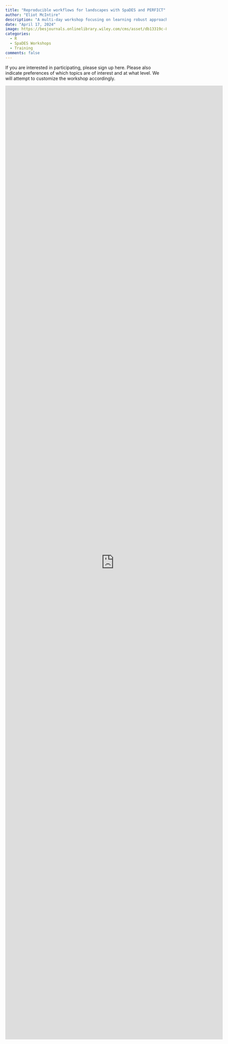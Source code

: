 ```yaml
---
title: "Reproducible workflows for landscapes with SpaDES and PERFICT"
author: "Eliot McIntire"
description: "A multi-day workshop focusing on learning robust approaches to building reuseable, reproducibe workflows for ecological applications"
date: "April 17, 2024"
image: https://besjournals.onlinelibrary.wiley.com/cms/asset/db13319c-88b4-4821-9eaa-a2e62364b399/mee314034-fig-0004-m.jpg
categories:
  - R
  - SpaDES Workshops
  - Training
comments: false
---
```



If you are interested in participating, please sign up here. Please also indicate preferences of which topics are of interest and at what level. We will attempt to customize the workshop accordingly.



<iframe src="https://docs.google.com/forms/d/e/1FAIpQLSc0RlY9xjbaaIskoX_zR8qy-UBb95JZ5TVjOtyIlJLNYs9CEQ/viewform?embedded=true" width="680" height="2982" frameborder="0" marginheight="0" marginwidth="0">Loading…</iframe>


